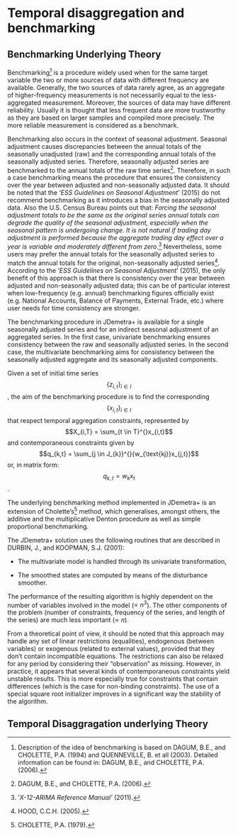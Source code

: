 # Temporal disaggregation and benchmarking {.unnumbered}

## Benchmarking Underlying Theory

Benchmarking[^a-benchmarking-1] is a procedure widely used when for the same target variable the two or more sources of data with different frequency are available. Generally, the two sources of data rarely agree, as an aggregate of higher-frequency measurements is not necessarily equal to the less-aggregated measurement. Moreover, the sources of data may have different reliability. Usually it is thought that less frequent data are more trustworthy as they are based on larger samples and compiled more precisely. The more reliable measurement is considered as a benchmark.

[^a-benchmarking-1]: Description of the idea of benchmarking is based on DAGUM, B.E., and CHOLETTE, P.A. (1994) and QUENNEVILLE, B. et all (2003). Detailed information can be found in: DAGUM, B.E., and CHOLETTE, P.A. (2006).

Benchmarking also occurs in the context of seasonal adjustment. Seasonal adjustment causes discrepancies between the annual totals of the seasonally unadjusted (raw) and the corresponding annual totals of the seasonally adjusted series. Therefore, seasonally adjusted series are benchmarked to the annual totals of the raw time series[^a-benchmarking-2]. Therefore, in such a case benchmarking means the procedure that ensures the consistency over the year between adjusted and non-seasonally adjusted data. It should be noted that the '*ESS Guidelines on Seasonal Adjustment*' (2015) do not recommend benchmarking as it introduces a bias in the seasonally adjusted data. Also the U.S. Census Bureau points out that: *Forcing the seasonal adjustment totals to be the same as the original series annual totals can degrade the quality of the seasonal adjustment, especially when the seasonal pattern is undergoing change. It is not natural if trading day adjustment is performed because the aggregate trading day effect over a year is variable and moderately different from zero*.[^a-benchmarking-3] Nevertheless, some users may prefer the annual totals for the seasonally adjusted series to match the annual totals for the original, non-seasonally adjusted series[^a-benchmarking-4]. According to the '*ESS Guidelines on Seasonal Adjustment*' (2015), the only benefit of this approach is that there is consistency over the year between adjusted and non-seasonally adjusted data; this can be of particular interest when low-frequency (e.g. annual) benchmarking figures officially exist (e.g. National Accounts, Balance of Payments, External Trade, etc.) where user needs for time consistency are stronger.

[^a-benchmarking-2]: DAGUM, B.E., and CHOLETTE, P.A. (2006).

[^a-benchmarking-3]: '*X-12-ARIMA Reference Manual'* (2011).

[^a-benchmarking-4]: HOOD, C.C.H. (2005).

The benchmarking procedure in JDemetra+ is available for a single seasonally adjusted series and for an indirect seasonal adjustment of an aggregated series. In the first case, univariate benchmarking ensures consistency between the raw and seasonally adjusted series. In the second case, the multivariate benchmarking aims for consistency between the seasonally adjusted aggregate and its seasonally adjusted components.

Given a set of initial time series $$\left\{ z_{i,t} \right\}_{i \in I}$$, the aim of the benchmarking procedure is to find the corresponding $$\left\{ x_{i,t} \right\}_{i \in I}$$ that respect temporal aggregation constraints, represented by $$X_{i,T} = \sum_{t \in T}^{}x_{i,t}$$ and contemporaneous constraints given by $$q_{k,t} = \sum_{j \in J_{k}}^{}{w_{\text{kj}}x_{j,t}}$$ or, in matrix form: $$q_{k,t} = w_{k}x_{t}$$.

The underlying benchmarking method implemented in JDemetra+ is an extension of Cholette's[^a-benchmarking-5] method, which generalises, amongst others, the additive and the multiplicative Denton procedure as well as simple proportional benchmarking.

[^a-benchmarking-5]: CHOLETTE, P.A. (1979).

The JDemetra+ solution uses the following routines that are described in DURBIN, J., and KOOPMAN, S.J. (2001):

-   The multivariate model is handled through its univariate transformation,

-   The smoothed states are computed by means of the disturbance smoother.

The performance of the resulting algorithm is highly dependent on the number of variables involved in the model ($\propto \ n^{3}$). The other components of the problem (number of constraints, frequency of the series, and length of the series) are much less important ($\propto \ n$).

From a theoretical point of view, it should be noted that this approach may handle any set of linear restrictions (equalities), endogenous (between variables) or exogenous (related to external values), provided that they don't contain incompatible equations. The restrictions can also be relaxed for any period by considering their "observation" as missing. However, in practice, it appears that several kinds of contemporaneous constraints yield unstable results. This is more especially true for constraints that contain differences (which is the case for non-binding constraints). The use of a special square root initializer improves in a significant way the stability of the algorithm.


## Temporal Disaggragation underlying Theory